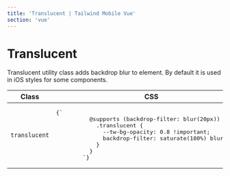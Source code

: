 ```yaml
---
title: 'Translucent | Tailwind Mobile Vue'
section: 'vue'
---
```



# Translucent

Translucent utility class adds backdrop blur to element. By default it is used in iOS styles for some components.

<table>
  <thead>
    <tr>
      <th>Class</th>
      <th>CSS</th>
    </tr>
  </thead>
  <tbody>
    <tr>
      <td>
        <code>translucent</code>
      </td>
      <td>
        <Pre lang="css" className="!my-0">{`
          @supports (backdrop-filter: blur(20px)) {
            .translucent {
              --tw-bg-opacity: 0.8 !important;
              backdrop-filter: saturate(180%) blur(20px);
            }
          }
        `}</Pre>
      </td>
    </tr>
  </tbody>
</table>
